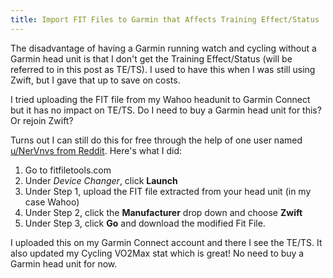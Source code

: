 ```yaml
---
title: Import FIT Files to Garmin that Affects Training Effect/Status
---
```


The disadvantage of having a Garmin running watch and cycling without a Garmin head unit is that I don't get the Training Effect/Status (will be referred to in this post as TE/TS). I used to have this when I was still using Zwift, but I gave that up to save on costs.

I tried uploading the FIT file from my Wahoo headunit to Garmin Connect but it has no impact on TE/TS. Do I need to buy a Garmin head unit for this? Or rejoin Zwift?

Turns out I can still do this for free through the help of one user named [u/NerVnvs from Reddit](https://www.reddit.com/r/GarminWatches/comments/1bb6fup/imported_fitfiles_no_training_effecttraining/). Here's what I did:

1. Go to fitfiletools.com
2. Under *Device Changer*, click **Launch**
3. Under Step 1, upload the FIT file extracted from your head unit (in my case Wahoo)
4. Under Step 2, click the **Manufacturer** drop down and choose **Zwift**
5. Under Step 3, click **Go** and download the modified Fit File.

I uploaded this on my Garmin Connect account and there I see the TE/TS. It also updated my Cycling VO2Max stat which is great! No need to buy a Garmin head unit for now.